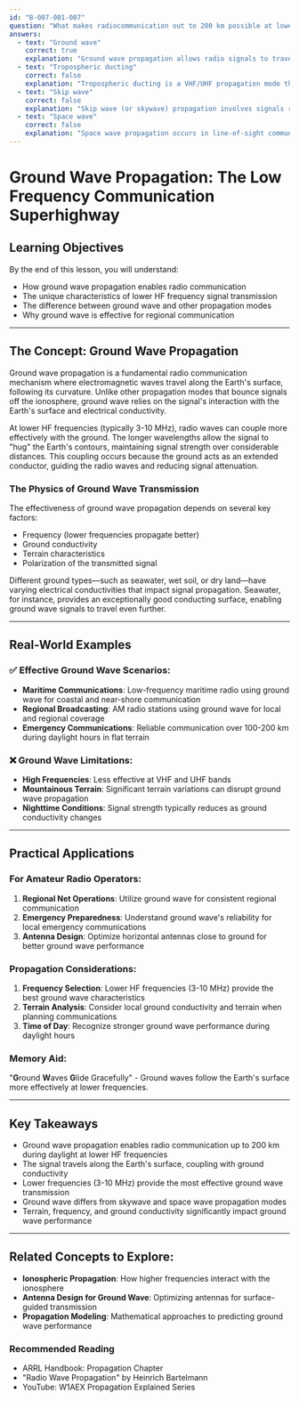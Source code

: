 ```yaml
---
id: "B-007-001-007"
question: "What makes radiocommunication out to 200 km possible at lower HF frequencies during the daytime?"
answers:
  - text: "Ground wave"
    correct: true
    explanation: "Ground wave propagation allows radio signals to travel along the Earth's surface by following the curvature of the ground. At lower HF frequencies, the signal can couple with the ground, maintaining signal strength and allowing communication over distances up to 200 km during daylight hours. The lower frequency and longer wavelength enable the signal to follow the Earth's contours more effectively, reducing signal loss compared to higher frequencies."
  - text: "Tropospheric ducting"
    correct: false
    explanation: "Tropospheric ducting is a VHF/UHF propagation mode that occurs in the lower atmosphere, not typically associated with HF frequencies. It involves signals being trapped between temperature inversion layers, which is not the mechanism responsible for 200 km communication in lower HF bands during daytime."
  - text: "Skip wave"
    correct: false
    explanation: "Skip wave (or skywave) propagation involves signals reflecting off the ionosphere, typically resulting in communication over much longer distances than 200 km. During daytime, the ionosphere doesn't support consistent skip propagation at shorter distances, making this an incorrect explanation for 200 km communication."
  - text: "Space wave"
    correct: false
    explanation: "Space wave propagation occurs in line-of-sight communications and is typically limited to much shorter distances than 200 km, especially at HF frequencies. This mode doesn't account for the extended ground wave communication possible at lower HF frequencies."
---
```


# Ground Wave Propagation: The Low Frequency Communication Superhighway

## Learning Objectives
By the end of this lesson, you will understand:
- How ground wave propagation enables radio communication
- The unique characteristics of lower HF frequency signal transmission
- The difference between ground wave and other propagation modes
- Why ground wave is effective for regional communication

---

## The Concept: Ground Wave Propagation

Ground wave propagation is a fundamental radio communication mechanism where electromagnetic waves travel along the Earth's surface, following its curvature. Unlike other propagation modes that bounce signals off the ionosphere, ground wave relies on the signal's interaction with the Earth's surface and electrical conductivity.

At lower HF frequencies (typically 3-10 MHz), radio waves can couple more effectively with the ground. The longer wavelengths allow the signal to "hug" the Earth's contours, maintaining signal strength over considerable distances. This coupling occurs because the ground acts as an extended conductor, guiding the radio waves and reducing signal attenuation.

### The Physics of Ground Wave Transmission

The effectiveness of ground wave propagation depends on several key factors:
- Frequency (lower frequencies propagate better)
- Ground conductivity
- Terrain characteristics
- Polarization of the transmitted signal

Different ground types—such as seawater, wet soil, or dry land—have varying electrical conductivities that impact signal propagation. Seawater, for instance, provides an exceptionally good conducting surface, enabling ground wave signals to travel even further.

---

## Real-World Examples

### ✅ Effective Ground Wave Scenarios:
- **Maritime Communications**: Low-frequency maritime radio using ground wave for coastal and near-shore communication
- **Regional Broadcasting**: AM radio stations using ground wave for local and regional coverage
- **Emergency Communications**: Reliable communication over 100-200 km during daylight hours in flat terrain

### ❌ Ground Wave Limitations:
- **High Frequencies**: Less effective at VHF and UHF bands
- **Mountainous Terrain**: Significant terrain variations can disrupt ground wave propagation
- **Nighttime Conditions**: Signal strength typically reduces as ground conductivity changes

---

## Practical Applications

### For Amateur Radio Operators:
1. **Regional Net Operations**: Utilize ground wave for consistent regional communication
2. **Emergency Preparedness**: Understand ground wave's reliability for local emergency communications
3. **Antenna Design**: Optimize horizontal antennas close to ground for better ground wave performance

### Propagation Considerations:
1. **Frequency Selection**: Lower HF frequencies (3-10 MHz) provide the best ground wave characteristics
2. **Terrain Analysis**: Consider local ground conductivity and terrain when planning communications
3. **Time of Day**: Recognize stronger ground wave performance during daylight hours

### Memory Aid:
"**G**round **W**aves **G**lide Gracefully" - Ground waves follow the Earth's surface more effectively at lower frequencies.

---

## Key Takeaways

- Ground wave propagation enables radio communication up to 200 km during daylight at lower HF frequencies
- The signal travels along the Earth's surface, coupling with ground conductivity
- Lower frequencies (3-10 MHz) provide the most effective ground wave transmission
- Ground wave differs from skywave and space wave propagation modes
- Terrain, frequency, and ground conductivity significantly impact ground wave performance

---

## Related Concepts to Explore:
- **Ionospheric Propagation**: How higher frequencies interact with the ionosphere
- **Antenna Design for Ground Wave**: Optimizing antennas for surface-guided transmission
- **Propagation Modeling**: Mathematical approaches to predicting ground wave performance

### Recommended Reading
- ARRL Handbook: Propagation Chapter
- "Radio Wave Propagation" by Heinrich Bartelmann
- YouTube: W1AEX Propagation Explained Series